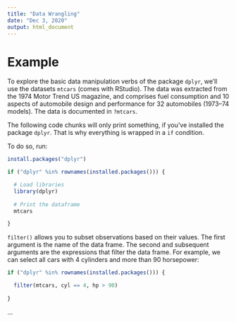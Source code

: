 ```yaml
---
title: "Data Wrangling"
date: "Dec 3, 2020"
output: html_document
---
```


# Example

To explore the basic data manipulation verbs of the package `dplyr`, we’ll use the datasets `mtcars` (comes with RStudio). The data was extracted from the 1974 Motor Trend US magazine, and comprises fuel consumption and 10 aspects of automobile design and performance for 32 automobiles (1973–74 models). The data is documented in `?mtcars`.

The following code chunks will only print something, if you've installed the package `dplyr`. That is why everything is wrapped in a `if` condition. 

To do so, run:

```r
install.packages("dplyr")
```

```r
if ("dplyr" %in% rownames(installed.packages())) {

  # Load libraries
  library(dplyr)
  
  # Print the dataframe
  mtcars

}
```

`filter()` allows you to subset observations based on their values. The first argument is the name of the data frame. The second and subsequent arguments are the expressions that filter the data frame. For example, we can select all cars with 4 cylinders and more than 90 horsepower:

```r
if ("dplyr" %in% rownames(installed.packages())) {

  filter(mtcars, cyl == 4, hp > 90)
  
}  
```

...